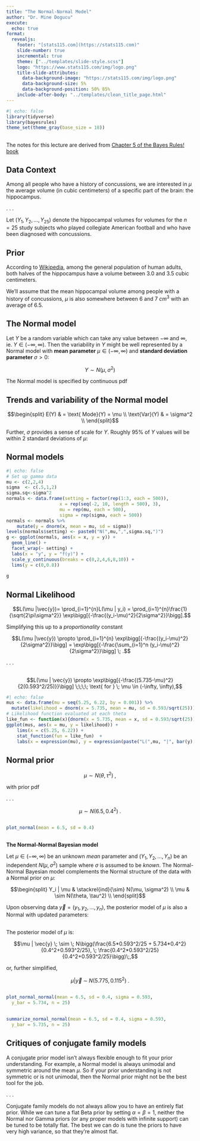 ```yaml
---
title: "The Normal-Normal Model"
author: "Dr. Mine Dogucu"
execute:
  echo: true
format: 
  revealjs:
    footer: "[stats115.com](https://stats115.com)"
    slide-number: true
    incremental: true
    theme: ["../templates/slide-style.scss"]
    logo: "https://www.stats115.com/img/logo.png"
    title-slide-attributes: 
      data-background-image: "https://stats115.com/img/logo.png"
      data-background-size: 5%
      data-background-position: 50% 85%
    include-after-body: "../templates/clean_title_page.html"
---
```


```r
#| echo: false
library(tidyverse)
library(bayesrules)
theme_set(theme_gray(base_size = 18))
```

##
The notes for this lecture are derived from  [Chapter 5 of the Bayes Rules! book](https://www.bayesrulesbook.com/chapter-5)



## Data Context

Among all people who have a history of concussions, we are interested in $\mu$  the average volume (in cubic centimeters) of a specific part of the brain: the hippocampus.

. . .

Let $(Y_1,Y_2,\ldots,Y_{25})$ denote the hippocampal volumes for volumes for the  $n = 25$ study subjects who played collegiate American football and who have been diagnosed with concussions.

## Prior

According to [Wikipedia](https://en.wikipedia.org/wiki/Hippocampus), among the general population of human adults, both halves of the hippocampus have a volume between 3.0 and 3.5 cubic centimeters.


We’ll assume that the mean hippocampal volume among people with a history of concussions, $\mu$ is also somewhere between 6 and 7  $cm^3$ with an average of 6.5.


## The Normal model

Let $Y$ be a random variable which can take any value between $-\infty$ and $\infty$, ie. $Y \in (-\infty,\infty)$.  Then the variability in $Y$ might be well represented by a Normal model with __mean parameter__ $\mu \in (-\infty, \infty)$ and __standard deviation parameter__ $\sigma > 0$: 

$$Y \sim N(\mu, \sigma^2)$$

The Normal model is specified by continuous pdf

\begin{equation}
f(y) = \frac{1}{\sqrt{2\pi\sigma^2}} \exp\bigg[{-\frac{(y-\mu)^2}{2\sigma^2}}\bigg] \;\; \text{ for } y \in (-\infty,\infty)
\end{equation}




## Trends and variability of the Normal model

$$\begin{split}
E(Y) & = \text{ Mode}(Y) = \mu \\
\text{Var}(Y) & = \sigma^2 \\
\end{split}$$

Further, $\sigma$ provides a sense of scale for $Y$. Roughly 95% of $Y$ values will be within 2 standard deviations of $\mu$:

\begin{equation}
\mu \pm 2\sigma \; .
\end{equation}






## Normal models


```r
#| echo: false
# Set up gamma data
mu <- c(2,2,4)
sigma  <- c(.5,1,2)
sigma.sq<-sigma^2
normals <- data.frame(setting = factor(rep(1:3, each = 500)), 
                    x = rep(seq(-2, 10, length = 500), 3),
                    mu = rep(mu, each = 500), 
                    sigma = rep(sigma, each = 500))
normals <- normals %>% 
    mutate(y = dnorm(x, mean = mu, sd = sigma))
levels(normals$setting) <- paste0("N(",mu,",",sigma.sq,")")
g <- ggplot(normals, aes(x = x, y = y)) + 
  geom_line() + 
  facet_wrap(~ setting) + 
  labs(x = "y", y = "f(y)") + 
  scale_y_continuous(breaks = c(0,2,4,6,8,10)) + 
  lims(y = c(0,0.8)) 
  
g 
``` 



## Normal Likelihood

$$L(\mu |\vec{y})= \prod_{i=1}^{n}L(\mu | y_i) = \prod_{i=1}^{n}\frac{1}{\sqrt{2\pi\sigma^2}} \exp\bigg[{-\frac{(y_i-\mu)^2}{2\sigma^2}}\bigg].$$

Simplifying this up to a _proportionality_ constant

$$L(\mu |\vec{y}) \propto \prod_{i=1}^{n} \exp\bigg[{-\frac{(y_i-\mu)^2}{2\sigma^2}}\bigg] =  \exp\bigg[{-\frac{\sum_{i=1}^n (y_i-\mu)^2}{2\sigma^2}}\bigg] \; .$$

. . .

\begin{equation}
L(\mu | \vec{y}) \propto \exp\bigg[{-\frac{(\bar{y}-\mu)^2}{2\sigma^2/n}}\bigg] \;\;\;\; \text{ for } \; \mu \in (-\infty, \infty).
\end{equation}

##

$$L(\mu | \vec{y}) \propto \exp\bigg[{-\frac{(5.735-\mu)^2}{2(0.593^2/25)}}\bigg] \;\;\;\; \text{ for } \; \mu \in (-\infty, \infty),$$ 


```r
#| echo: false
mus <- data.frame(mu = seq(5.25, 6.22, by = 0.001)) %>% 
  mutate(likelihood = dnorm(x = 5.735, mean = mu, sd = 0.593/sqrt(25)))
# Likelihood function evaluated at each theta
like_fun <- function(x){dnorm(x = 5.735, mean = x, sd = 0.593/sqrt(25))}
ggplot(mus, aes(x = mu, y = likelihood)) + 
    lims(x = c(5.25, 6.22)) + 
    stat_function(fun = like_fun)  +
    labs(x = expression(mu), y = expression(paste("L(",mu, "|", bar(y), "= 5.735)"))) 
```



## Normal prior

$$\mu \sim N(\theta, \tau^2) \; , $$

with prior pdf 

\begin{equation}
f(\mu) = \frac{1}{\sqrt{2\pi\tau^2}} \exp\bigg[{-\frac{(\mu - \theta)^2}{2\tau^2}}\bigg] \;\; \text{ for } \mu \in (-\infty,\infty) \; .
\end{equation}


. . .


$$\mu \sim N(6.5, 0.4^2) \;.$$

##

```r
plot_normal(mean = 6.5, sd = 0.4)
```

##

__The Normal-Normal Bayesian model__

Let $\mu \in (-\infty,\infty)$ be an unknown _mean_ parameter and $(Y_1,Y_2,\ldots,Y_n)$ be an independent $N(\mu,\sigma^2)$ sample where $\sigma$ is assumed to be _known_.
The Normal-Normal Bayesian model complements the Normal structure of the data with a Normal prior on $\mu$:

$$\begin{split}
Y_i | \mu & \stackrel{ind}{\sim} N(\mu, \sigma^2) \\
\mu & \sim N(\theta, \tau^2) \\
\end{split}$$

Upon observing data $\vec{y} = (y_1,y_2,\ldots,y_n)$, the posterior model of $\mu$ is also a Normal with updated parameters:

\begin{equation}
\mu|\vec{y} \; \sim \;  N\bigg(\frac{\theta\sigma^2/n + \bar{y}\tau^2}{\tau^2+\sigma^2/n}, \; \frac{\tau^2\sigma^2/n}{\tau^2+\sigma^2/n}\bigg) \; .
\end{equation}

##

The posterior model of $\mu$ is:

$$\mu | \vec{y} \; \sim \; N\bigg(\frac{6.5*0.593^2/25 + 5.734*0.4^2}{0.4^2+0.593^2/25}, \; \frac{0.4^2*0.593^2/25}{0.4^2+0.593^2/25}\bigg)\;,$$

or, further simplified,

$$\mu | \vec{y} \; \sim \; N\bigg(5.775, 0.115^2 \bigg) \; .$$

##

```r
plot_normal_normal(mean = 6.5, sd = 0.4, sigma = 0.593, 
  y_bar = 5.734, n = 25)
```

##

```r

summarize_normal_normal(mean = 6.5, sd = 0.4, sigma = 0.593, 
  y_bar = 5.735, n = 25)
```

## Critiques of conjugate family models

A conjugate prior model isn’t always flexible enough to fit your prior understanding. For example, a Normal model is always unimodal and symmetric around the mean $\mu$. So if your prior understanding is not symmetric or is not unimodal, then the Normal prior might not be the best tool for the job.

. . .

Conjugate family models do not always allow you to have an entirely flat prior. While we can tune a flat Beta prior by setting  $\alpha = \beta = 1$, neither the Normal nor Gamma priors (or any proper models with infinite support) can be tuned to be totally flat. The best we can do is tune the priors to have very high variance, so that they’re almost flat.